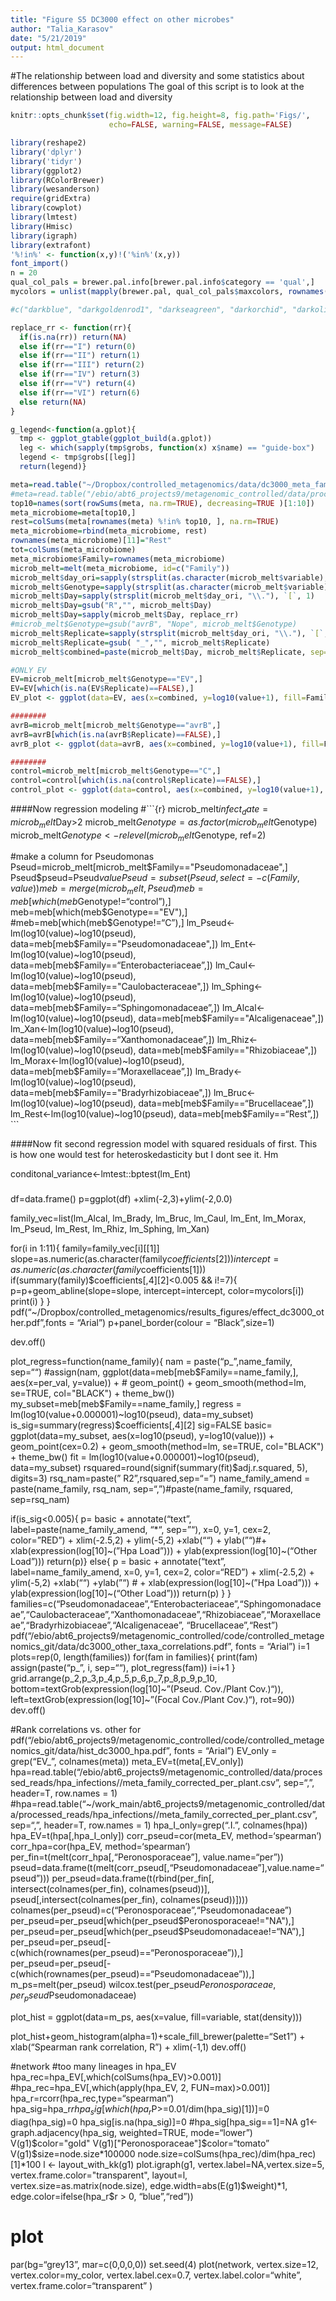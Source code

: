 ```yaml
---
title: "Figure S5 DC3000 effect on other microbes"
author: "Talia_Karasov"
date: "5/21/2019"
output: html_document
---
```

  
  #The relationship between load and diversity and some statistics about differences between populations
  The goal of this script is to look at the relationship between load and diversity

```r
knitr::opts_chunk$set(fig.width=12, fig.height=8, fig.path='Figs/',
                      echo=FALSE, warning=FALSE, message=FALSE)
```

```r
library(reshape2)
library('dplyr')
library('tidyr')
library(ggplot2)
library(RColorBrewer)
library(wesanderson)
require(gridExtra)
library(cowplot)
library(lmtest)
library(Hmisc)
library(igraph)
library(extrafont)
'%!in%' <- function(x,y)!('%in%'(x,y))
font_import()
n = 20
qual_col_pals = brewer.pal.info[brewer.pal.info$category == 'qual',]
mycolors = unlist(mapply(brewer.pal, qual_col_pals$maxcolors, rownames(qual_col_pals)))

#c("darkblue", "darkgoldenrod1", "darkseagreen", "darkorchid", "darkolivegreen1", "lightskyblue", "firebrick", "khaki2", "brown1", "darkorange1", "cyan1", "royalblue4", "darksalmon", "darkblue","royalblue4", "dodgerblue3", "steelblue1", "lightskyblue", "darkseagreen", "darkgoldenrod1", "darkseagreen", "darkorchid", "darkolivegreen1", "brown1", "darkorange1", "cyan1", "darkgrey")

replace_rr <- function(rr){
  if(is.na(rr)) return(NA)
  else if(rr=="I") return(0)
  else if(rr=="II") return(1)
  else if(rr=="III") return(2)
  else if(rr=="IV") return(3)
  else if(rr=="V") return(4)
  else if(rr=="VI") return(6)
  else return(NA)
}

g_legend<-function(a.gplot){
  tmp <- ggplot_gtable(ggplot_build(a.gplot))
  leg <- which(sapply(tmp$grobs, function(x) x$name) == "guide-box")
  legend <- tmp$grobs[[leg]]
  return(legend)}

```



```r
meta=read.table("~/Dropbox/controlled_metagenomics/data/dc3000_meta_family_corrected_per_plant.csv", sep=",", header=T, row.names = 1)
#meta=read.table("/ebio/abt6_projects9/metagenomic_controlled/data/processed_reads/dc3000_infections/meta_family_corrected_per_plant.csv", sep=",", header=T, row.names = 1)
top10=names(sort(rowSums(meta, na.rm=TRUE), decreasing=TRUE )[1:10])
meta_microbiome=meta[top10,]
rest=colSums(meta[rownames(meta) %!in% top10, ], na.rm=TRUE)
meta_microbiome=rbind(meta_microbiome, rest)
rownames(meta_microbiome)[11]="Rest"
tot=colSums(meta_microbiome)
meta_microbiome$Family=rownames(meta_microbiome)
microb_melt=melt(meta_microbiome, id=c("Family"))
microb_melt$day_ori=sapply(strsplit(as.character(microb_melt$variable), "_"), `[`, 2)
microb_melt$Genotype=sapply(strsplit(as.character(microb_melt$variable), "_"), `[`,1)
microb_melt$Day=sapply(strsplit(microb_melt$day_ori, "\\."), `[`, 1)
microb_melt$Day=gsub("R","", microb_melt$Day)
microb_melt$Day=sapply(microb_melt$Day, replace_rr)
#microb_melt$Genotype=gsub("avrB", "Nope", microb_melt$Genotype)
microb_melt$Replicate=sapply(strsplit(microb_melt$day_ori, "\\."), `[`, 2)
microb_melt$Replicate=gsub( "_","", microb_melt$Replicate)
microb_melt$combined=paste(microb_melt$Day, microb_melt$Replicate, sep="_")

#ONLY EV
EV=microb_melt[microb_melt$Genotype=="EV",]
EV=EV[which(is.na(EV$Replicate)==FALSE),]
EV_plot <- ggplot(data=EV, aes(x=combined, y=log10(value+1), fill=Family))

########
avrB=microb_melt[microb_melt$Genotype=="avrB",]
avrB=avrB[which(is.na(avrB$Replicate)==FALSE),]
avrB_plot <- ggplot(data=avrB, aes(x=combined, y=log10(value+1), fill=Family))

########
control=microb_melt[microb_melt$Genotype=="C",]
control=control[which(is.na(control$Replicate)==FALSE),]
control_plot <- ggplot(data=control, aes(x=combined, y=log10(value+1), fill=Family))
```



####Now regression modeling
#```{r}
microb_melt$infect_date=microb_melt$Day>2
microb_melt$Genotype=as.factor(microb_melt$Genotype)
microb_melt$Genotype<-relevel(microb_melt$Genotype, ref=2)

#make a column for Pseudomonas
Pseud=microb_melt[microb_melt$Family=="Pseudomonadaceae",]
Pseud$pseud=Pseud$value
Pseud=subset(Pseud, select=-c(Family, value))
meb=merge(microb_melt, Pseud)
meb=meb[which(meb$Genotype!="control"),]
meb=meb[which(meb$Genotype=="EV"),]
#meb=meb[which(meb$Genotype!="C"),]
lm_Pseud<-lm(log10(value)~log10(pseud), data=meb[meb$Family=="Pseudomonadaceae",])
lm_Ent<-lm(log10(value)~log10(pseud), data=meb[meb$Family=="Enterobacteriaceae",])
lm_Caul<-lm(log10(value)~log10(pseud), data=meb[meb$Family=="Caulobacteraceae",])
lm_Sphing<-lm(log10(value)~log10(pseud), data=meb[meb$Family=="Sphingomonadaceae",])
lm_Alcal<-lm(log10(value)~log10(pseud), data=meb[meb$Family=="Alcaligenaceae",])
lm_Xan<-lm(log10(value)~log10(pseud), data=meb[meb$Family=="Xanthomonadaceae",])
lm_Rhiz<-lm(log10(value)~log10(pseud), data=meb[meb$Family=="Rhizobiaceae",])
lm_Morax<-lm(log10(value)~log10(pseud), data=meb[meb$Family=="Moraxellaceae",])
lm_Brady<-lm(log10(value)~log10(pseud), data=meb[meb$Family=="Bradyrhizobiaceae",])
lm_Bruc<-lm(log10(value)~log10(pseud), data=meb[meb$Family=="Brucellaceae",])
lm_Rest<-lm(log10(value)~log10(pseud), data=meb[meb$Family=="Rest",])
```

####Now fit second regression model with squared residuals of first. This is how one would test for heteroskedasticity but I dont see it. Hm

conditonal_variance<-lmtest::bptest(lm_Ent)


###
df=data.frame()
p=ggplot(df) +xlim(-2,3)+ylim(-2,0.0)

family_vec=list(lm_Alcal, lm_Brady, lm_Bruc, lm_Caul, lm_Ent, lm_Morax, lm_Pseud, lm_Rest, lm_Rhiz, lm_Sphing, lm_Xan)

for(i in 1:11){
  family=family_vec[i][[1]]
  slope=as.numeric(as.character(family$coefficients[2]))
  intercept=as.numeric(as.character(family$coefficients[1]))
  if(summary(family)$coefficients[,4][2]<0.005 && i!=7){
    p=p+geom_abline(slope=slope, intercept=intercept, color=mycolors[i]) 
    print(i)
  }
  }
pdf("~/Dropbox/controlled_metagenomics/results_figures/effect_dc3000_other.pdf",fonts = "Arial")
p+panel_border(colour = "Black",size=1)

dev.off()


plot_regress=function(name_family){
  nam = paste("p_",name_family, sep="")
  #assign(nam, ggplot(data=meb[meb$Family==name_family,], aes(x=per_val, y=value)) +
  #         geom_point() + geom_smooth(method=lm, se=TRUE, col="BLACK") + theme_bw())
  my_subset=meb[meb$Family==name_family,]
  regress = lm(log10(value+0.000001)~log10(pseud), data=my_subset)
  is_sig=summary(regress)$coefficients[,4][2]
  sig=FALSE
  basic= ggplot(data=my_subset, aes(x=log10(pseud), y=log10(value))) +
    geom_point(cex=0.2) + geom_smooth(method=lm, se=TRUE, col="BLACK") + theme_bw()
  fit = lm(log10(value+0.000001)~log10(pseud), data=my_subset)
  rsquared=round(signif(summary(fit)$adj.r.squared, 5), digits=3)
  rsq_nam=paste(" R2",rsquared,sep="=")
  name_family_amend = paste(name_family, rsq_nam, sep=",")#paste(name_family, rsquared, sep=rsq_nam)
  
  if(is_sig<0.005){
    p= basic + annotate("text", label=paste(name_family_amend, "*", sep=""), x=0, y=1, cex=2, color="RED") +
      xlim(-2.5,2) + ylim(-5,2) +xlab("") + ylab("")#+ xlab(expression(log[10]~("Hpa Load"))) + ylab(expression(log[10]~("Other Load")))
    return(p)}
  else{
    p = basic + annotate("text", label=name_family_amend, x=0, y=1, cex=2, color="RED") +
      xlim(-2.5,2) + ylim(-5,2) +xlab("") +ylab("") # + xlab(expression(log[10]~("Hpa Load"))) + ylab(expression(log[10]~("Other Load"))) 
    return(p)
  }
}
families=c("Pseudomonadaceae","Enterobacteriaceae","Sphingomonadaceae","Caulobacteraceae","Xanthomonadaceae","Rhizobiaceae","Moraxellaceae","Bradyrhizobiaceae","Alcaligenaceae", "Brucellaceae","Rest")
pdf("/ebio/abt6_projects9/metagenomic_controlled/code/controlled_metagenomics_git/data/dc3000_other_taxa_correlations.pdf", fonts = "Arial")
i=1
plots=rep(0, length(families))
for(fam in families){
  print(fam)
  assign(paste("p_", i, sep=""), plot_regress(fam))
  i=i+1
}
grid.arrange(p_2,p_3,p_4,p_5,p_6,p_7,p_8,p_9,p_10, bottom=textGrob(expression(log[10]~"(Pseud. Cov./Plant Cov.)")), left=textGrob(expression(log[10]~"(Focal Cov./Plant Cov.)"), rot=90))
dev.off()

#Rank correlations vs. other for 
pdf("/ebio/abt6_projects9/metagenomic_controlled/code/controlled_metagenomics_git/data/hist_dc3000_hpa.pdf", fonts = "Arial")
EV_only = grep("EV_", colnames(meta))
meta_EV=t(meta[,EV_only])
hpa=read.table("/ebio/abt6_projects9/metagenomic_controlled/data/processed_reads/hpa_infections//meta_family_corrected_per_plant.csv", sep=",", header=T, row.names = 1)
#hpa=read.table("~/work_main/abt6_projects9/metagenomic_controlled/data/processed_reads/hpa_infections//meta_family_corrected_per_plant.csv", sep=",", header=T, row.names = 1)
hpa_I_only=grep(".I.", colnames(hpa))
hpa_EV=t(hpa[,hpa_I_only])
corr_pseud=cor(meta_EV, method='spearman')
corr_hpa=cor(hpa_EV, method='spearman')
per_fin=t(melt(corr_hpa[,"Peronosporaceae"], value.name="per"))
pseud=data.frame(t(melt(corr_pseud[,"Pseudomonadaceae"],value.name="pseud")))
per_pseud=data.frame(t(rbind(per_fin[, intersect(colnames(per_fin), colnames(pseud))], pseud[,intersect(colnames(per_fin), colnames(pseud))])))
colnames(per_pseud)=c("Peronosporaceae","Pseudomonadaceae")
per_pseud=per_pseud[which(per_pseud$Peronosporaceae!="NA"),]
per_pseud=per_pseud[which(per_pseud$Pseudomonadaceae!="NA"),]
per_pseud=per_pseud[-c(which(rownames(per_pseud)=="Peronosporaceae")),]
per_pseud=per_pseud[-c(which(rownames(per_pseud)=="Pseudomonadaceae")),]
m_ps=melt(per_pseud)
wilcox.test(per_pseud$Peronosporaceae, per_pseud$Pseudomonadaceae)

plot_hist = ggplot(data=m_ps, aes(x=value, fill=variable, stat(density)))

plot_hist+geom_histogram(alpha=1)+scale_fill_brewer(palette="Set1") + xlab("Spearman rank correlation, R") + xlim(-1,1)
dev.off()


#network
#too many lineages in hpa_EV
hpa_rec=hpa_EV[,which(colSums(hpa_EV)>0.001)]
#hpa_rec=hpa_EV[,which(apply(hpa_EV, 2, FUN=max)>0.001)]
hpa_r=rcorr(hpa_rec,type="spearman")
hpa_sig=hpa_r$r
hpa_sig[which(hpa_r$P>=0.01/dim(hpa_sig)[1])]=0
diag(hpa_sig)=0
hpa_sig[is.na(hpa_sig)]=0
#hpa_sig[hpa_sig==1]=NA
g1<-graph.adjacency(hpa_sig, weighted=TRUE, mode="lower")
V(g1)$color="gold"
V(g1)["Peronosporaceae"]$color="tomato"
V(g1)$size=node.size*100000
node.size=colSums(hpa_rec)/dim(hpa_rec)[1]*100
l <- layout_with_kk(g1)
plot.igraph(g1, vertex.label=NA,vertex.size=5, vertex.frame.color="transparent", layout=l, vertex.size=as.matrix(node.size),
            edge.width=abs(E(g1)$weight)*1, edge.color=ifelse(hpa_r$r > 0, "blue","red"))


# plot
par(bg="grey13", mar=c(0,0,0,0))
set.seed(4)
plot(network, 
     vertex.size=12,
     vertex.color=my_color, 
     vertex.label.cex=0.7,
     vertex.label.color="white",
     vertex.frame.color="transparent"
)
